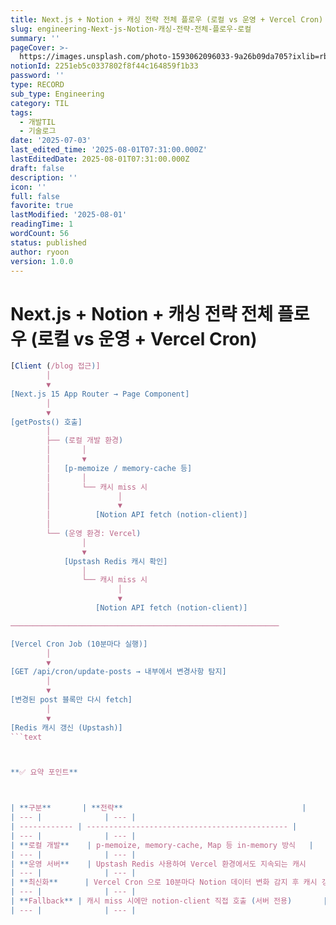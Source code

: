 ```yaml
---
title: Next.js + Notion + 캐싱 전략 전체 플로우 (로컬 vs 운영 + Vercel Cron)
slug: engineering-Next-js-Notion-캐싱-전략-전체-플로우-로컬
summary: ''
pageCover: >-
  https://images.unsplash.com/photo-1593062096033-9a26b09da705?ixlib=rb-4.0.3&q=85&fm=jpg&crop=entropy&cs=srgb
notionId: 2251eb5c0337802f8f44c164859f1b33
password: ''
type: RECORD
sub_type: Engineering
category: TIL
tags:
  - 개발TIL
  - 기술로그
date: '2025-07-03'
last_edited_time: '2025-08-01T07:31:00.000Z'
lastEditedDate: 2025-08-01T07:31:00.000Z
draft: false
description: ''
icon: ''
full: false
favorite: true
lastModified: '2025-08-01'
readingTime: 1
wordCount: 56
status: published
author: ryoon
version: 1.0.0
---
```

# Next.js + Notion + 캐싱 전략 전체 플로우 (로컬 vs 운영 + Vercel Cron)


```typescript
[Client (/blog 접근)]
        │
        ▼
[Next.js 15 App Router → Page Component]
        │
        ▼
[getPosts() 호출]
        │
        ├── (로컬 개발 환경)
        │       │
        │       ▼
        │   [p-memoize / memory-cache 등]
        │       │
        │       └── 캐시 miss 시
        │               │
        │               ▼
        │          [Notion API fetch (notion-client)]
        │
        └── (운영 환경: Vercel)
                │
                ▼
            [Upstash Redis 캐시 확인]
                │
                └── 캐시 miss 시
                        │
                        ▼
                   [Notion API fetch (notion-client)]

────────────────────────────────────────────────────────────

[Vercel Cron Job (10분마다 실행)]
        │
        ▼
[GET /api/cron/update-posts → 내부에서 변경사항 탐지]
        │
        ▼
[변경된 post 블록만 다시 fetch]
        │
        ▼
[Redis 캐시 갱신 (Upstash)]
```text



**✅ 요약 포인트**



| **구분**       | **전략**                                        |
| --- |              | --- |                                               | --- |
| ------------ | --------------------------------------------- |
| --- |              | --- |                                               | --- |
| **로컬 개발**    | p-memoize, memory-cache, Map 등 in-memory 방식   |
| --- |              | --- |                                               | --- |
| **운영 서버**    | Upstash Redis 사용하여 Vercel 환경에서도 지속되는 캐시       |
| --- |              | --- |                                               | --- |
| **최신화**      | Vercel Cron 으로 10분마다 Notion 데이터 변화 감지 후 캐시 갱신 |
| --- |              | --- |                                               | --- |
| **Fallback** | 캐시 miss 시에만 notion-client 직접 호출 (서버 전용)       |
| --- |              | --- |                                               | --- |

